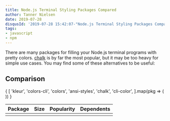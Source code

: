 ```yaml
---
title: Node.js Terminal Styling Packages Compared
author: Tanner Nielsen
date: 2019-07-28
disqusId: '2019-07-28 15:42:07-"Node.js Terminal Styling Packages Compared"'
tags:
- javascript
- npm
---
```


There are many packages for filling your Node.js terminal programs with pretty colors.  [chalk](https://www.npmjs.com/package/chalk) is by far the most popular, but it may be too heavy for simple use cases.  You may find some of these alternatives to be useful:

## Comparison

<table>
	<thead>
		<tr>
			<th>Package</th>
			<th>Size</th>
			<th>Popularity</th>
			<th>Dependents</th>
		</tr>
	</thead>
	<tbody>{
		[
			'kleur',
			'colors-cli',
			'colors',
			'ansi-styles',
			'chalk',
			'cli-color',
		].map(pkg => (
			<tr>
				<td><PkgLink pkg={pkg}/></td>
				<td><PkgSize pkg={pkg}/></td>
				<td><PkgDownloads pkg={pkg}/></td>
				<td><PkgDependents pkg={pkg}/></td>
			</tr>
		))
	}</tbody>
</table>
